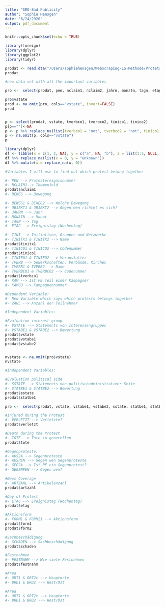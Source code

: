 ```yaml
---
title: "SMO-Bad Publicity"
author: "Sophie Hensgen"
date: "6/24/2020"
output: pdf_document
---
```


```r
knitr::opts_chunk$set(echo = TRUE)
```

```r
library(foreign)
library(dplyr)
library(ggplot2)
library(tidyr)
```

```r
prodat <- read.dta("/Users/sophiehensgen/Webscraping-LS-Methode/Protets/prodat_1950-2002_OG.dta")
prodat

```
```r
#new data set with all the important variables

pro <-  select(prodat, pen, nclaim1, nclaim2, jahrn, monatn, tagn, etag, tini, tinitx1, tinitx2, tinico1, tinico2, tinifu1, tinifu2, tverb, tverb1, tverb2, tverbco1, tverbco2, tverbfu1, tverbfu1, kam, kamco, tallzahl, nclaim1, nclaim2, vstate, vstabe1, vstabe2, sstate, statbe1, statbe2, verletzt, tote, artzahl, etag, form1, form2, schaden, festnahm, ort1, ort2, brd1, brd2)

pro$vstate
prod <- na.omit(pro, cols=="vstate", invert=FALSE)
prod


p <- select(prodat, vstate, tverbco1, tverbco2, tinico1, tinico2)
p[p==""]<-NA
p <- p %>% replace_na(list(tverbco1 = "not", tverbco2 = "not", tinico1 = "not", tinico2 = "not"))
p <- na.omit(p, cols=="vstate")
p

library(dplyr)
df <- tibble(x = c(1, 2, NA), y = c("a", NA, "b"), z = list(1:5, NULL, 10:20))
df %>% replace_na(list(x = 0, y = "unknown"))
df %>% mutate(x = replace_na(x, 0))
```

```r
#Variables I will use to find out which protest belong together

#- PEN --> Protestereignisnummer
#- NCLAIM1--> Themenfeld 
prodat$nclaim1
#- BEWEG --> Bewegung

#- BEWEG1 & BEWEG2 --> Welche Bewegung
#- OBJEKT1 & OBJEKT2 --> Gegen wen richtet es sich?
#- JAHRN --> Jahr
#- MONATN --> Monat
#- TAGN --> Tag
#- ETAG --> Ereignistag (Wochentag)

#- TINI --> Initiativen, Gruppen und Netzwerke 
#- TINITX1 & TINITX2 --> Name 
prodat$tinitx1
#- TINICO1 & TINICO2 --> Codenummer
prodat$tinico1
#- TINIFU1 & TINIFU2 --> Veranstalter
#- TVERB --> Gewerkschaften, Verbände, Kirchen
#- TVERB1 & TVERB2 --> Name
#- TVERBCO1 & TVERBCO2 --> Codenummer
prodat$tverbco1
#- KAM --> Ist PE Teil einer Kampagne?
#- KAMCO --> Kampagnennummer
```

```r
#Dependent Variable: 
#- New Variable which says which protests belongs together
#- ZAHL --> Anzahl der Teilnehmer
```
```r
#Independent Variables:

#Evaluation interest group
#- VSTATE --> Statements von Interessengruppen
#- VSTABE1 & VSTABE2 --> Bewertung
prodat$vstate
prodat$vstabe1
prodat$vstabe2


nvstate <- na.omit(pro$vstate)
nvstate
```

```r
#Independent Variables:

#Evaluation political side
#- SSTATE --> Statements von politischadministrativer Seite
#- STATBE1 & STATBE2 --> Bewertung
prodat$sstate
prodat$statbe1

pro <-  select(prodat, vstate, vstabe1, vstabe2, sstate, statbe1, statbe2)
```

```r
#Injured during the Protest
#- VERLETZT --> Verletzte?
prodat$verletzt

```

```r
#Death during the Protest
#- TOTE --> Tote im generellen
prodat$tote
```

```r
#Gegenproteste:
#- AUSJA --> Gegenproteste
#- AUSPEN --> Gegen wen Gegenproteste
#- GEGJA --> Ist PE ein Gegenprotest?
#- GEGENPEN --> Gegen wen?
```

```r
#News Coverage
#- ARTZAHL --> Artikelanzahl
prodat$artzahl
```

```r
#Day of Protest
#- ETAG --> Ereignistag (Wochentag)
prodat$etag
```

```r
#Aktionsform
#- FORM1 & FORM21 --> Aktionsform
prodat$form1
prodat$form2
```

```r
#Sachbeschädigung
#- SCHADEN --> Sachbeschädigung
prodat$schaden
```

```r
#Festnahmen
#- FESTNAHM --> Wie viele Festnehmen
prodat$festnahm

```

```r
#Area
#- ORT1 & ORT2c --> Hauptorte
#- BRD1 & BRD2 --> West/Ost
```

```r
#Area
#- ORT1 & ORT2c --> Hauptorte
#- BRD1 & BRD2 --> West/Ost
```













